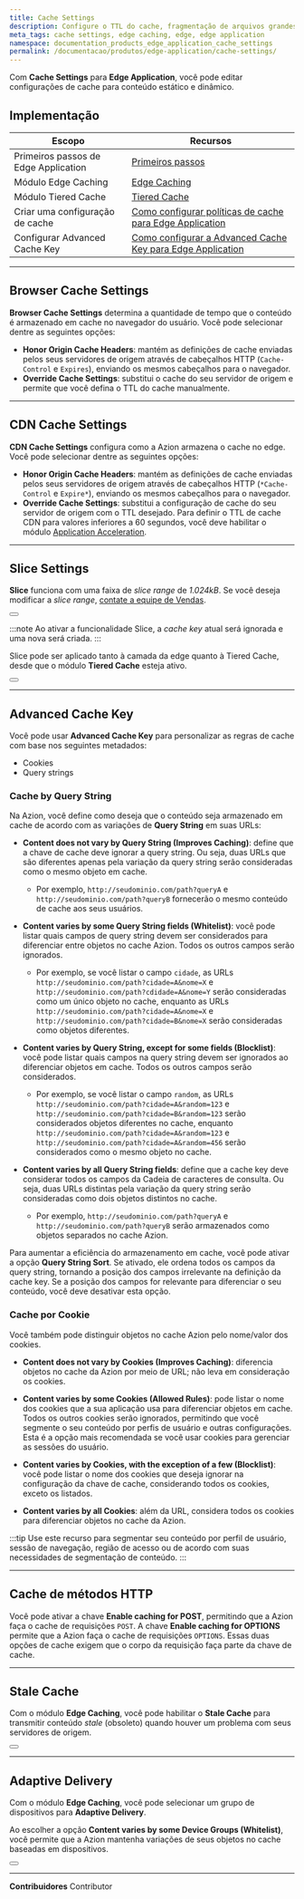 ```yaml
---
title: Cache Settings
description: Configure o TTL do cache, fragmentação de arquivos grandes, entrega adaptável e regras de cache para sua aplicação.
meta_tags: cache settings, edge caching, edge, edge application
namespace: documentation_products_edge_application_cache_settings
permalink: /documentacao/produtos/edge-application/cache-settings/
---
```


Com **Cache Settings** para **Edge Application**, você pode editar configurações de cache para conteúdo estático e dinâmico.

## Implementação

| Escopo | Recursos |
| --- | --- |
| Primeiros passos de Edge Application | [Primeiros passos](/pt-br/documentacao/produtos/edge-application/primeiros-passos/) |
| Módulo Edge Caching | [Edge Caching](/pt-br/documentacao/produtos/edge-application/edge-caching/) |
| Módulo Tiered Cache | [Tiered Cache](/pt-br/documentacao/produtos/edge-application/l2-caching/) |
| Criar uma configuração de cache | [Como configurar políticas de cache para Edge Application](/pt-br/documentacao/produtos/guias/edge-caching/) |
| Configurar Advanced Cache Key | [Como configurar a Advanced Cache Key para Edge Application](/pt-br/documentacao/produtos/guias/desempenho-apis-sites-application-acceleration/) |

---

## Browser Cache Settings

**Browser Cache Settings** determina a quantidade de tempo que o conteúdo é armazenado em cache no navegador do usuário. Você pode selecionar dentre as seguintes opções:

- **Honor Origin Cache Headers**: mantém as definições de cache enviadas pelos seus servidores de origem através de cabeçalhos HTTP (`Cache-Control` e `Expires`), enviando os mesmos cabeçalhos para o navegador.
- **Override Cache Settings**: substitui o cache do seu servidor de origem e permite que você defina o TTL do cache manualmente.

---

## CDN Cache Settings

**CDN Cache Settings** configura como a Azion armazena o cache no edge. Você pode selecionar dentre as seguintes opções:

- **Honor Origin Cache Headers**: mantém as definições de cache enviadas pelos seus servidores de origem através de cabeçalhos HTTP (`*Cache-Control` e `Expire*`), enviando os mesmos cabeçalhos para o navegador.
- **Override Cache Settings**: substitui a configuração de cache do seu servidor de origem com o TTL desejado. Para definir o TTL de cache CDN para valores inferiores a 60 segundos, você deve habilitar o módulo [Application Acceleration](/pt-br/documentacao/produtos/edge-application/application-acceleration/).

---

## Slice Settings

**Slice** funciona com uma faixa de *slice range* de *1.024kB*. Se você deseja modificar a *slice range*, [contate a equipe de Vendas](https://www.azion.com/pt-br/contate-vendas/).

<Button href="/pt-br/documentacao/produtos/edge-application/edge-caching/#slice-files" text="Saiba mais sobre slice files"></Button>

:::note
Ao ativar a funcionalidade Slice, a *cache key* atual será ignorada e uma nova será criada.
:::

Slice pode ser aplicado tanto à camada da edge quanto à Tiered Cache, desde que o módulo **Tiered Cache** esteja ativo.

<Button href="/pt-br/documentacao/produtos/edge-application/l2-caching/" text="Saiba mais sobre Tiered Cache"></Button>

---

## Advanced Cache Key

Você pode usar **Advanced Cache Key** para personalizar as regras de cache com base nos seguintes metadados:

- Cookies
- Query strings

### Cache by Query String

Na Azion, você define como deseja que o conteúdo seja armazenado em cache de acordo com as variações de **Query String** em suas URLs:

- **Content does not vary by Query String (Improves Caching)**: define que a chave de cache deve ignorar a query string. Ou seja, duas URLs que são diferentes apenas pela variação da query string serão consideradas como o mesmo objeto em cache. 
  - Por exemplo, `http://seudominio.com/path?queryA` e `http://seudominio.com/path?queryB` fornecerão o mesmo conteúdo de cache aos seus usuários.

- **Content varies by some Query String fields (Whitelist)**: você pode listar quais campos de query string devem ser considerados para diferenciar entre objetos no cache Azion. Todos os outros campos serão ignorados. 
  - Por exemplo, se você listar o campo `cidade`, as URLs `http://seudominio.com/path?cidade=A&nome=X` e `http://seudominio.com/path?cdidade=A&nome=Y` serão consideradas como um único objeto no cache, enquanto as URLs `http://seudominio.com/path?cidade=A&nome=X` e `http://seudominio.com/path?cidade=B&nome=X` serão consideradas como objetos diferentes.

- **Content varies by Query String, except for some fields (Blocklist)**: você pode listar quais campos na query string devem ser ignorados ao diferenciar objetos em cache. Todos os outros campos serão considerados. 
  - Por exemplo, se você listar o campo `random`, as URLs `http://seudominio.com/path?cidade=A&random=123` e `http://seudominio.com/path?cidade=B&random=123` serão considerados objetos diferentes no cache, enquanto `http://seudominio.com/path?cidade=A&random=123` e `http://seudominio.com/path?cidade=A&random=456` serão considerados como o mesmo objeto no cache.

- **Content varies by all Query String fields**: define que a cache key deve considerar todos os campos da Cadeia de caracteres de consulta. Ou seja, duas URLs distintas pela variação da query string serão consideradas como dois objetos distintos no cache. 
  - Por exemplo, `http://seudominio.com/path?queryA` e `http://seudominio.com/path?queryB` serão armazenados como objetos separados no cache Azion.

Para aumentar a eficiência do armazenamento em cache, você pode ativar a opção **Query String Sort**. Se ativado, ele ordena todos os campos da query string, tornando a posição dos campos irrelevante na definição da cache key. Se a posição dos campos for relevante para diferenciar o seu conteúdo, você deve desativar esta opção.

### Cache por Cookie

Você também pode distinguir objetos no cache Azion pelo nome/valor dos cookies.

- **Content does not vary by Cookies (Improves Caching)**: diferencia objetos no cache da Azion por meio de URL; não leva em consideração os cookies.

- **Content varies by some Cookies (Allowed Rules)**: pode listar o nome dos cookies que a sua aplicação usa para diferenciar objetos em cache. Todos os outros cookies serão ignorados, permitindo que você segmente o seu conteúdo por perfis de usuário e outras configurações. Esta é a opção mais recomendada se você usar cookies para gerenciar as sessões do usuário.

- **Content varies by Cookies, with the exception of a few (Blocklist)**: você pode listar o nome dos cookies que deseja ignorar na configuração da chave de cache, considerando todos os cookies, exceto os listados.

- **Content varies by all Cookies**: além da URL, considera todos os cookies para diferenciar objetos no cache da Azion.

:::tip
Use este recurso para segmentar seu conteúdo por perfil de usuário, sessão de navegação, região de acesso ou de acordo com suas necessidades de segmentação de conteúdo.
:::

---

## Cache de métodos HTTP

Você pode ativar a chave **Enable caching for POST**, permitindo que a Azion faça o cache de requisições `POST`. A chave **Enable caching for OPTIONS** permite que a Azion faça o cache de requisições `OPTIONS`. Essas duas opções de cache exigem que o corpo da requisição faça parte da chave de cache.

---

## Stale Cache

Com o módulo **Edge Caching**, você pode habilitar o **Stale Cache** para transmitir conteúdo *stale* (obsoleto) quando houver um problema com seus servidores de origem.

<Button href="/pt-br/documentacao/produtos/edge-application/edge-caching/#stale-cache" text="Saiba mais sobre stale cache"></Button>

---

## Adaptive Delivery

Com o módulo **Edge Caching**, você pode selecionar um grupo de dispositivos para **Adaptive Delivery**.

Ao escolher a opção **Content varies by some Device Groups (Whitelist)**, você permite que a Azion mantenha variações de seus objetos no cache baseadas em dispositivos.

<Button href="/pt-br/documentacao/produtos/edge-application/device-groups/" text="Saiba mais sobre Device Groups"></Button>




---


**Contribuidores** <ContributorList>Contributor</ContributorList>
